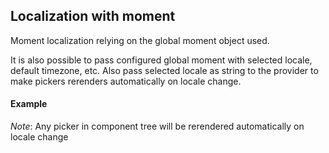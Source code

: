 
<PageMeta title="Moment localization - material-ui-pickers" />

## Localization with moment

Moment localization relying on the global moment object used.

<Ad />

It is also possible to pass configured global moment with selected locale, default timezone, etc.
Also pass selected locale as string to the provider to make pickers rerenders automatically on
locale change.

#### Example

_Note_: Any picker in component tree will be rerendered automatically on locale change

<Example source={MomentExample} />
